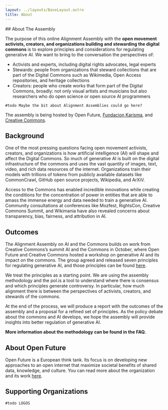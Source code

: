 ```yaml
---
layout: ../layouts/BaseLayout.astro
title: About
---
```


<Markdown>
## About The Assembly

The purpose of this online Alignment Assembly with the **open movement activists, creators, and organizations building and stewarding the digital commons** is to explore principles and considerations for regulating generative AI. We want to bring to the conversation the perspectives of:

- Activists and experts, including digital rights advocates, legal experts
- Stewards: people from organizations that steward collections that are part of the Digital Commons such as Wikimedia, Open Access repositories, and heritage collections
- Creators: people who create works that form part of  the Digital Commons, broadly: not only visual artists and musicians but also researchers who do open science or open source AI programmers

```
#todo Maybe the bit about Alignment Assemblies could go here?
```

The assembly is being hosted by Open Future, [Fundacion Karisma](https://karisma.org.co), and [Creative Commons](https://creativecommons.org).

## Background

One of the most pressing questions facing open movement activists, creators, and organizations is how artificial intelligence (AI) will shape and affect the Digital Commons. So much of generative AI is built on the digital infrastructure of the commons and uses the vast quantity of images, text, video, and rich data resources of the internet. Organizations train their models with trillions of tokens from publicly available datasets like CommonCrawl, GitHub open source projects, Wikipedia, and ArXiV.

Access to the Commons has enabled incredible innovations while creating the conditions for the concentration of power in entities that are able to amass the immense energy and data needed to train a generative AI. Community consultations at conferences like Mozfest, RightsCon, Creative Commons Summit, and Wikimania have also revealed concerns about transparency, bias, fairness, and attribution in AI.

## Outcomes

The Alignment Assembly on AI and the Commons builds on work from Creative Commons’s summit AI and the Commons in October, where Open Future and Creative Commons hosted a workshop on generative AI and its impact on the commons. The group agreed and released seven principles for regulating generative AI, and those principles can be found [here](https://creativecommons.org/2023/10/07/making-ai-work-for-creators-and-the-commons/).

We treat the principles as a starting point. We are using the assembly methodology and the pol.is a tool to understand where there is consensus and which principles generate controversy. In particular, how much alignment there is between the perspectives of activists, creators, and stewards of the commons.

At the end of the process, we will produce a report with the outcomes of the assembly and a proposal for a refined set of principles. As the policy debate about the commons and AI develops, we hope the assembly will provide insights into better regulation of generative AI.

**More information about the methodology can be found in the FAQ.**

## About Open Future

Open Future is a European think tank. Its focus is on developing new approaches to an open internet that maximize societal benefits of shared data, knowledge, and culture. You can read more about the organization and its work [here](https://openfuture.eu/about/).

## Supporting Organizations

```
#todo LOGOS
```

</Markdown>